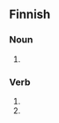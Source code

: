 ==Finnish==

===Noun===
{{head|fi|noun form}}

# {{fi-form of|harppi|case=genitive|pl=singular}}

===Verb===
{{head|fi|verb form}}

# {{fi-form of|harppia|pr=first-person|pl=singular|mood=indicative|tense=present}}
# {{fi-form of|harppia|pr=first-person|pl=singular|mood=indicative|tense=past}}